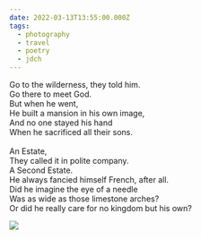 ```yaml
---
date: 2022-03-13T13:55:00.000Z
tags:
  - photography
  - travel
  - poetry
  - jdch
---
```

Go to the wilderness, they told him.<br/>
Go there to meet God.<br/>
But when he went,<br/>
He built a mansion in his own image,<br/>
And no one stayed his hand<br/>
When he sacrificed all their sons.<br/><br/>
An Estate,<br/>
They called it in polite company.<br/>
A Second Estate.<br/>
He always fancied himself French, after all.<br/>
Did he imagine the eye of a needle<br/>
Was as wide as those limestone arches?<br/>
Or did he really care for no kingdom but his own?

![](../../assets/photos/20220313-IMG_1126.jpg)
